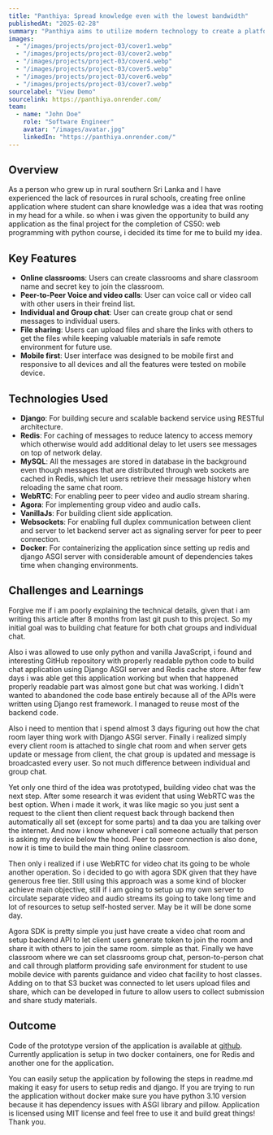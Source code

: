 ```yaml
---
title: "Panthiya: Spread knowledge even with the lowest bandwidth"
publishedAt: "2025-02-28"
summary: "Panthiya aims to utilize modern technology to create a platform for local students with low bandwidth to attend online classes provided by generous scholars."
images:
  - "/images/projects/project-03/cover1.webp"
  - "/images/projects/project-03/cover2.webp"
  - "/images/projects/project-03/cover4.webp"
  - "/images/projects/project-03/cover5.webp"
  - "/images/projects/project-03/cover6.webp"
  - "/images/projects/project-03/cover7.webp"
sourcelabel: "View Demo"
sourcelink: https://panthiya.onrender.com/
team:
  - name: "John Doe"
    role: "Software Engineer"
    avatar: "/images/avatar.jpg"
    linkedIn: "https://panthiya.onrender.com/"
---
```


## Overview

As a person who grew up in rural southern Sri Lanka and I have experienced the lack of resources in rural schools, creating free online application where student can share knowledge was a idea that was rooting in my head for a while. so when i was given the opportunity to build any application as the final project for the completion of CS50: web programming with python course, i decided its time for me to build my idea.

## Key Features

- **Online classrooms**:  Users can create classrooms and share classroom name and secret key to join the classroom.
- **Peer-to-Peer Voice and video calls**: User can voice call or video call with other users in their freind list.
- **Individual and Group chat**: User can create group chat or send messages to individual users.
- **File sharing**: Users can upload files and share the links with others to get the files while keeping valuable materials in safe remote environment for future use.
- **Mobile first**: User interface was designed to be mobile first and responsive to all devices and all the features were tested on mobile device.

## Technologies Used

- **Django**: For building secure and scalable backend service using RESTful architecture.
- **Redis**: For caching of messages to reduce latency to access memory which otherwise would add additional delay to let users see messages on top of network delay.
- **MySQL**: All the messages are stored in database in the background even though messages that are distributed through web sockets are cached in Redis, which let users retrieve their message history when reloading the same chat room.
- **WebRTC**: For enabling peer to peer video and audio stream sharing.
- **Agora**: For implementing group video and audio calls.
- **VanillaJs**: For building client side application.
- **Websockets**: For enabling full duplex communication between client and server to let backend server act as signaling server for peer to peer connection.
- **Docker**: For containerizing the application since setting up redis and django ASGI server with considerable amount of dependencies takes time when changing environments.

## Challenges and Learnings

Forgive me if i am poorly explaining the technical details, given that i am writing this article after 8 months from last git push to this project. So my initial goal was to building chat feature for both chat groups and individual chat.

Also i was allowed to use only python and vanilla JavaScript, i found and interesting GitHub repository with properly readable python code to build chat application using Django ASGI server and Redis cache store. 
After few days i was able get this application working but when that happened properly readable part was almost gone but chat was working. I didn't wanted to abandoned the code base entirely because all of the APIs were written using Django rest framework. I managed to reuse most of the backend code.

Also i need to mention that i spend almost 3 days figuring out how the chat room layer thing work with Django ASGI server. Finally i realized simply every client room is attached to single chat room and when server gets update or message from client, the chat group is updated and message is broadcasted every user. So not much difference between individual and group chat.

Yet only one third of the idea was prototyped, building video chat was the next step. After some research it was evident that using WebRTC was the best option. When i made it work, it was like magic so you just sent a request to the client then client request back through backend then automatically all set (except for some parts) and ta daa you are talking over the internet. And now i know whenever i call someone actually that person is asking my device below the hood. 
Peer to peer connection is also done, now it is time to build the main thing online classroom. 

Then only i realized if i use WebRTC for video chat its going to be whole another operation. So i decided to go with agora SDK given that they have generous free tier. Still using this approach was a some kind of blocker achieve main objective, still if i am going to setup up my own server to circulate separate video and audio streams its going to take long time and lot of resources to setup self-hosted server. May be it will be done some day.


Agora SDK is pretty simple you just have create a video chat room and setup backend API to let client users generate token to join the room and share it with others to join the same room. simple as that. Finally we have classroom where we can set classrooms group chat, person-to-person chat and call through platform providing safe environment for student to use mobile device with parents guidance and video chat facility to host classes. Adding on to that S3 bucket was connected to let users upload files and share, which can be developed in future to allow users to collect submission and share study materials.


## Outcome

Code of the prototype version of the application is available at [github](https://github.com/Wishwa-code/panthiya). Currently application is setup in two docker containers, one for Redis and another one for the application. 

You can easily setup the application by following the steps in readme.md making it easy for users to setup redis and django. If you are trying to run the application without docker make sure you have python 3.10 version because it has dependency issues with ASGI library and pillow. Application is licensed using MIT license and feel free to use it and build great things! Thank you.